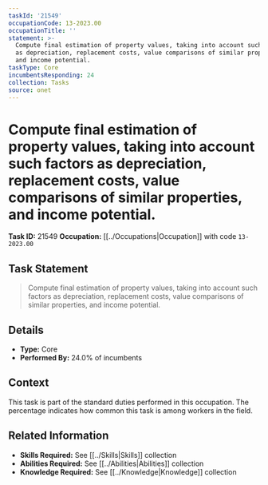 ```yaml
---
taskId: '21549'
occupationCode: 13-2023.00
occupationTitle: ''
statement: >-
  Compute final estimation of property values, taking into account such factors
  as depreciation, replacement costs, value comparisons of similar properties,
  and income potential.
taskType: Core
incumbentsResponding: 24
collection: Tasks
source: onet
---
```

# Compute final estimation of property values, taking into account such factors as depreciation, replacement costs, value comparisons of similar properties, and income potential.

**Task ID:** 21549
**Occupation:** [[../Occupations|Occupation]] with code `13-2023.00`

## Task Statement

> Compute final estimation of property values, taking into account such factors as depreciation, replacement costs, value comparisons of similar properties, and income potential.

## Details

- **Type:** Core
- **Performed By:** 24.0% of incumbents

## Context

This task is part of the standard duties performed in this occupation. The percentage indicates how common this task is among workers in the field.

## Related Information

- **Skills Required:** See [[../Skills|Skills]] collection
- **Abilities Required:** See [[../Abilities|Abilities]] collection
- **Knowledge Required:** See [[../Knowledge|Knowledge]] collection
